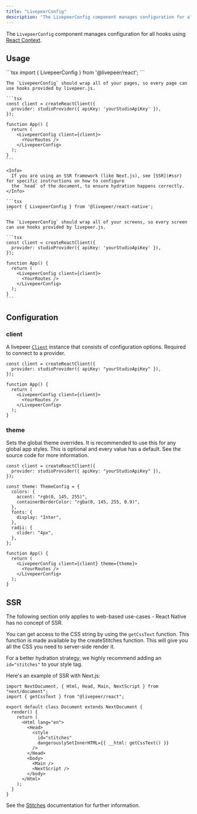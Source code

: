 ```yaml
---
title: "LivepeerConfig"
description: "The LivepeerConfig component manages configuration for all hooks using React Context."
---
```


The `LivepeerConfig` component manages configuration for all hooks using [React Context](https://reactjs.org/docs/context.html).

## Usage

<Tabs>
  <Tab title="React">
    ```tsx 
    import { LivepeerConfig } from '@livepeer/react';
    ```
    
    The `LivepeerConfig` should wrap all of your pages, so every page can use hooks provided by livepeer.js.

    ```tsx
    const client = createReactClient({
      provider: studioProvider({ apiKey: 'yourStudioApiKey' }),
    });

    function App() {
      return (
        <LivepeerConfig client={client}>
          <YourRoutes />
        </LivepeerConfig>
      );
    }
    ```

    <Info>
      If you are using an SSR framework (like Next.js), see [SSR](#ssr) for specific instructions on how to configure
      the `head` of the document, to ensure hydration happens correctly.
    </Info>

  </Tab>
  <Tab title="React Native">

    ```tsx
    import { LivepeerConfig } from '@livepeer/react-native';
    ```

    The `LivepeerConfig` should wrap all of your screens, so every screen can use hooks provided by livepeer.js.

    ```tsx
    const client = createReactClient({
      provider: studioProvider({ apiKey: 'yourStudioApiKey' }),
    });

    function App() {
      return (
        <LivepeerConfig client={client}>
          <YourRoutes />
        </LivepeerConfig>
      );
    }
    ```

  </Tab>
</Tabs>

## Configuration

### client

A livepeer [`Client`](/sdks/livepeer-js/client) instance that consists of configuration options. Required to connect to a provider.

```tsx
const client = createReactClient({
  provider: studioProvider({ apiKey: "yourStudioApiKey" }),
});

function App() {
  return (
    <LivepeerConfig client={client}>
      <YourRoutes />
    </LivepeerConfig>
  );
}
```

### theme

Sets the global theme overrides. It is recommended to use this for any global app styles. This is optional and every value has
a default. See the source code for more information.

```tsx {5-16,20}
const client = createReactClient({
  provider: studioProvider({ apiKey: "yourStudioApiKey" }),
});

const theme: ThemeConfig = {
  colors: {
    accent: "rgb(0, 145, 255)",
    containerBorderColor: "rgba(0, 145, 255, 0.9)",
  },
  fonts: {
    display: "Inter",
  },
  radii: {
    slider: "4px",
  },
};

function App() {
  return (
    <LivepeerConfig client={client} theme={theme}>
      <YourRoutes />
    </LivepeerConfig>
  );
}
```

## SSR

<Warning>
  The following section only applies to web-based use-cases - React Native has
  no concept of SSR.
</Warning>

You can get access to the CSS string by using the `getCssText` function. This function is made available by the createStitches function.
This will give you all the CSS you need to server-side render it.

For a better hydration strategy, we highly recommend adding an `id="stitches"` to your style tag.

Here's an example of SSR with Next.js:

```tsx
import NextDocument, { Html, Head, Main, NextScript } from "next/document";
import { getCssText } from "@livepeer/react";

export default class Document extends NextDocument {
  render() {
    return (
      <Html lang="en">
        <Head>
          <style
            id="stitches"
            dangerouslySetInnerHTML={{ __html: getCssText() }}
          />
        </Head>
        <body>
          <Main />
          <NextScript />
        </body>
      </Html>
    );
  }
}
```

See the [Stitches](https://stitches.dev/docs/server-side-rendering) documentation for further information.
